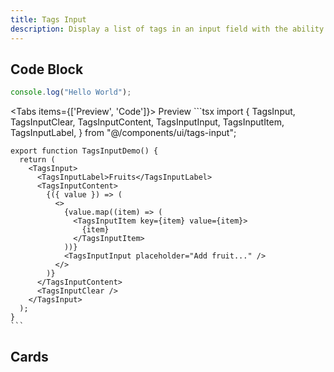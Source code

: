 ```yaml
---
title: Tags Input
description: Display a list of tags in an input field with the ability to add, edit, and remove them.
---
```



## Code Block

```js
console.log("Hello World");
```

<Tabs items={['Preview', 'Code']}>
  <Tab value="Preview">Preview</Tab>
  <Tab value="Code">
    ```tsx
    import {
      TagsInput,
      TagsInputClear,
      TagsInputContent,
      TagsInputInput,
      TagsInputItem,
      TagsInputLabel,
  } from "@/components/ui/tags-input";

    export function TagsInputDemo() {
      return (
        <TagsInput>
          <TagsInputLabel>Fruits</TagsInputLabel>
          <TagsInputContent>
            {({ value }) => (
              <>
                {value.map((item) => (
                  <TagsInputItem key={item} value={item}>
                    {item}
                  </TagsInputItem>
                ))}
                <TagsInputInput placeholder="Add fruit..." />
              </>
            )}
          </TagsInputContent>
          <TagsInputClear />
        </TagsInput>
      );
    }
    ```
  </Tab>
</Tabs>


## Cards

<Cards>
  <Card
    title="Learn more about Next.js"
    href="https://nextjs.org/docs"
    description=""
  />
  <Card
    title="Learn more about Fumadocs"
    href="https://fumadocs.vercel.app"
    description=""
  />
</Cards>
